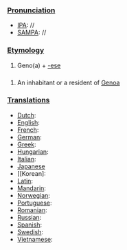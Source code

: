 ===[[Pronunciation]]===
*[[IPA]]: //
*[[SAMPA]]: //
===[[Etymology]]===
#Geno(a) + [[-ese]]
===[[]]===
#An inhabitant or a resident of [[Genoa]]
===[[Translations]]===
*[[Dutch]]:
*[[English]]:
*[[French]]:
*[[German]]:
*[[Greek]]:
*[[Hungarian]]:
*[[Italian]]:
*[[Japanese]]
*[[Korean]:
*[[Latin]]:
*[[Mandarin]]:
*[[Norwegian]]:
*[[Portuguese]]:
*[[Romanian]]:
*[[Russian]]:
*[[Spanish]]:
*[[Swedish]]:
*[[Vietnamese]]: